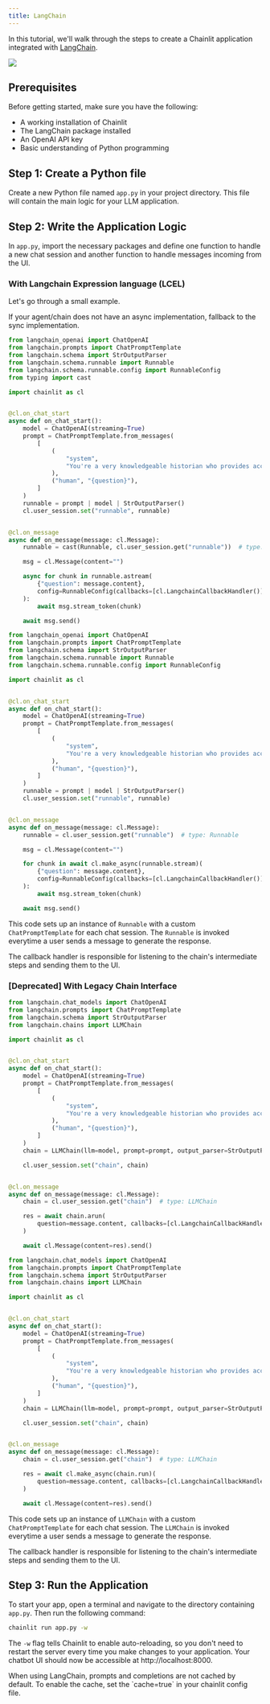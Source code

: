 ```yaml
---
title: LangChain
---
```


In this tutorial, we'll walk through the steps to create a Chainlit application integrated with [LangChain](https://github.com/hwchase17/langchain).

<Frame caption="Preview of what you will build">
  <img src="/images/langchain-example.gif" />
</Frame>

## Prerequisites

Before getting started, make sure you have the following:

- A working installation of Chainlit
- The LangChain package installed
- An OpenAI API key
- Basic understanding of Python programming

## Step 1: Create a Python file

Create a new Python file named `app.py` in your project directory. This file will contain the main logic for your LLM application.

## Step 2: Write the Application Logic

In `app.py`, import the necessary packages and define one function to handle a new chat session and another function to handle messages incoming from the UI.

### With Langchain Expression language (LCEL)

Let's go through a small example.

<Note>
  If your agent/chain does not have an async implementation, fallback to the
  sync implementation.
</Note>

<CodeGroup>

```python Async LCEL
from langchain_openai import ChatOpenAI
from langchain.prompts import ChatPromptTemplate
from langchain.schema import StrOutputParser
from langchain.schema.runnable import Runnable
from langchain.schema.runnable.config import RunnableConfig
from typing import cast

import chainlit as cl


@cl.on_chat_start
async def on_chat_start():
    model = ChatOpenAI(streaming=True)
    prompt = ChatPromptTemplate.from_messages(
        [
            (
                "system",
                "You're a very knowledgeable historian who provides accurate and eloquent answers to historical questions.",
            ),
            ("human", "{question}"),
        ]
    )
    runnable = prompt | model | StrOutputParser()
    cl.user_session.set("runnable", runnable)


@cl.on_message
async def on_message(message: cl.Message):
    runnable = cast(Runnable, cl.user_session.get("runnable"))  # type: Runnable

    msg = cl.Message(content="")

    async for chunk in runnable.astream(
        {"question": message.content},
        config=RunnableConfig(callbacks=[cl.LangchainCallbackHandler()]),
    ):
        await msg.stream_token(chunk)

    await msg.send()
```

```python Sync LCEL
from langchain_openai import ChatOpenAI
from langchain.prompts import ChatPromptTemplate
from langchain.schema import StrOutputParser
from langchain.schema.runnable import Runnable
from langchain.schema.runnable.config import RunnableConfig

import chainlit as cl


@cl.on_chat_start
async def on_chat_start():
    model = ChatOpenAI(streaming=True)
    prompt = ChatPromptTemplate.from_messages(
        [
            (
                "system",
                "You're a very knowledgeable historian who provides accurate and eloquent answers to historical questions.",
            ),
            ("human", "{question}"),
        ]
    )
    runnable = prompt | model | StrOutputParser()
    cl.user_session.set("runnable", runnable)


@cl.on_message
async def on_message(message: cl.Message):
    runnable = cl.user_session.get("runnable")  # type: Runnable

    msg = cl.Message(content="")

    for chunk in await cl.make_async(runnable.stream)(
        {"question": message.content},
        config=RunnableConfig(callbacks=[cl.LangchainCallbackHandler()]),
    ):
        await msg.stream_token(chunk)

    await msg.send()
```

</CodeGroup>

This code sets up an instance of `Runnable` with a custom `ChatPromptTemplate` for each chat session. The `Runnable` is invoked everytime a user sends a message to generate the response.

The callback handler is responsible for listening to the chain's intermediate steps and sending them to the UI.

### [Deprecated] With Legacy Chain Interface

<CodeGroup>

```python Async Chain
from langchain.chat_models import ChatOpenAI
from langchain.prompts import ChatPromptTemplate
from langchain.schema import StrOutputParser
from langchain.chains import LLMChain

import chainlit as cl


@cl.on_chat_start
async def on_chat_start():
    model = ChatOpenAI(streaming=True)
    prompt = ChatPromptTemplate.from_messages(
        [
            (
                "system",
                "You're a very knowledgeable historian who provides accurate and eloquent answers to historical questions.",
            ),
            ("human", "{question}"),
        ]
    )
    chain = LLMChain(llm=model, prompt=prompt, output_parser=StrOutputParser())

    cl.user_session.set("chain", chain)


@cl.on_message
async def on_message(message: cl.Message):
    chain = cl.user_session.get("chain")  # type: LLMChain

    res = await chain.arun(
        question=message.content, callbacks=[cl.LangchainCallbackHandler()]
    )

    await cl.Message(content=res).send()
```

```python Sync Chain
from langchain.chat_models import ChatOpenAI
from langchain.prompts import ChatPromptTemplate
from langchain.schema import StrOutputParser
from langchain.chains import LLMChain

import chainlit as cl


@cl.on_chat_start
async def on_chat_start():
    model = ChatOpenAI(streaming=True)
    prompt = ChatPromptTemplate.from_messages(
        [
            (
                "system",
                "You're a very knowledgeable historian who provides accurate and eloquent answers to historical questions.",
            ),
            ("human", "{question}"),
        ]
    )
    chain = LLMChain(llm=model, prompt=prompt, output_parser=StrOutputParser())

    cl.user_session.set("chain", chain)


@cl.on_message
async def on_message(message: cl.Message):
    chain = cl.user_session.get("chain")  # type: LLMChain

    res = await cl.make_async(chain.run)(
        question=message.content, callbacks=[cl.LangchainCallbackHandler()]
    )

    await cl.Message(content=res).send()
```

</CodeGroup>

This code sets up an instance of `LLMChain` with a custom `ChatPromptTemplate` for each chat session. The `LLMChain` is invoked everytime a user sends a message to generate the response.

The callback handler is responsible for listening to the chain's intermediate steps and sending them to the UI.

## Step 3: Run the Application

To start your app, open a terminal and navigate to the directory containing `app.py`. Then run the following command:

```bash
chainlit run app.py -w
```

The `-w` flag tells Chainlit to enable auto-reloading, so you don't need to restart the server every time you make changes to your application. Your chatbot UI should now be accessible at http://localhost:8000.

<Warning>
  When using LangChain, prompts and completions are not cached by default. To
  enable the cache, set the `cache=true` in your chainlit config file.
</Warning>
